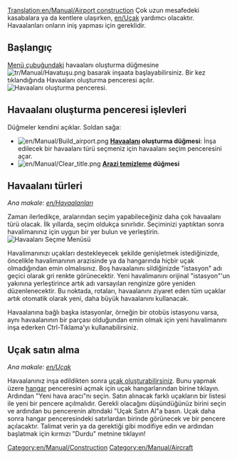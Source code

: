 [[Translation:en/Manual/Airport construction]]
{{tr/Manual/İçindekiler}}
Çok uzun mesafedeki kasabalara ya da kentlere ulaşırken, [[en/Uçak]] yardımcı olacaktır. Havaalanları onların iniş yapması için gereklidir.

==Başlangıç==
[[en/Manual/Game interface|Menü çubuğundaki]] havaalanı oluşturma düğmesine [[File:tr/Manual/Havatuşu.png]] basarak inşaata başlayabilirsiniz. Bir kez tıklandığında Havaalanı oluşturma penceresi açılır.
[[File:tr/Manual/Havaaraçç.png|frame|none|Havaalanı oluşturma penceresi.]]

==Havaalanı oluşturma penceresi işlevleri==

Düğmeler kendini açıklar. Soldan sağa:

* [[File:en/Manual/Build airport.png]] '''[[en/Manual/Airports|Havaalanı]] oluşturma düğmesi''': İnşa edilecek bir havaalanı türü seçmeniz için havaalanı seçim penceresini açar.
* [[File:en/Manual/Clear title.png]] '''[[en/Manual/Landscaping|Arazi temizleme]] düğmesi'''

==Havaalanı türleri==
''Ana makale: [[en/Havaalanları]]''

Zaman ilerledikçe, aralarından seçim yapabileceğiniz daha çok havaalanı türü olacak. İlk yıllarda, seçim oldukça sınırlıdır. Seçiminizi yaptıktan sonra havalimanınız için uygun bir yer bulun ve yerleştirin.
[[File:tr/Manual/Havayap.png|none|frame|Havaalanı Seçme Menüsü]]

Havalimanınızı uçakları destekleyecek şekilde genişletmek istediğinizde, öncelikle havalimanının arazisinde ya da hangarında hiçbir uçak olmadığından emin olmalısınız. Boş havaalanını sildiğinizde "istasyon" adı geçici olarak gri renkte görünecektir. Yeni havalimanını orijinal "istasyon"'un yakınına yerleştirince artık adı varsayılan renginize göre yeniden düzenlenecektir. Bu noktada, rotaları, havaalanını ziyaret eden tüm uçaklar artık otomatik olarak yeni, daha büyük havaalanını kullanacak.

Havaalanına bağlı başka istasyonlar, örneğin bir otobüs istasyonu varsa, aynı havaalanının bir parçası olduğundan emin olmak için yeni havalimanını inşa ederken Ctrl-Tıklama'yı kullanabilirsiniz.

==Uçak satın alma==

''Ana makale: [[en/Uçak]]''

Havaalanınız inşa edildikten sonra [[en/Manual/Buying aircraft|uçak oluşturabilirsiniz]]. Bunu yapmak üzere [[en/Manual/Depots|hangar]] penceresini açmak için uçak hangarlarından birine tıklayın. Ardından "Yeni hava aracı"nı seçin. Satın alınacak farklı uçakların bir listesi ile yeni bir pencere açılmalıdır. Gerekli olacağını düşündüğünüz birini seçin ve ardından bu pencerenin altındaki "Uçak Satın Al"a basın. Uçak daha sonra hangar penceresindeki satırlardan birinde görünecek ve bir pencere açılacaktır. Talimat verin ya da gerektiği gibi modifiye edin ve ardından başlatmak için kırmızı "Durdu" metnine tıklayın!

[[Category:en/Manual/Construction]]
[[Category:en/Manual/Aircraft]]